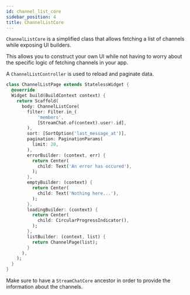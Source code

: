 ```yaml
---
id: channel_list_core
sidebar_position: 4
title: ChannelListCore
---
```


`ChannelListCore` is a simplified class that allows fetching a list of
channels while exposing UI builders.

This allows you to construct your own UI while not having to
worry about the specific logic of fetching channels in your app.

A `ChannelListController` is used to reload and paginate data.

```dart
class ChannelListPage extends StatelessWidget {
  @override
  Widget build(BuildContext context) {
    return Scaffold(
      body: ChannelListCore(
        filter: Filter.in_(
            'members',
            [StreamChat.of(context).user!.id],
        ),
        sort: [SortOption('last_message_at')],
        pagination: PaginationParams(
          limit: 20,
        ),
        errorBuilder: (context, err) {
          return Center(
            child: Text('An error has occured'),
          );
        },
        emptyBuilder: (context) {
          return Center(
            child: Text('Nothing here...'),
          );
        },
        loadingBuilder: (context) {
          return Center(
            child: CircularProgressIndicator(),
          );
        },
        listBuilder: (context, list) {
          return ChannelPage(list);
        }
      ),
    );
  }
}
```

Make sure to have a `StreamChatCore` ancestor in order to provide the
information about the channels.